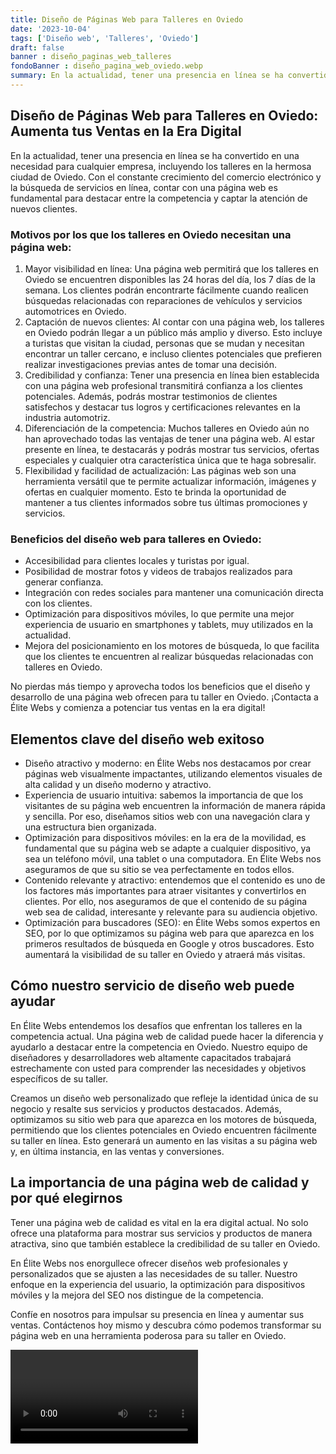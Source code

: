 ```yaml
---
title: Diseño de Páginas Web para Talleres en Oviedo
date: '2023-10-04'
tags: ['Diseño web', 'Talleres', 'Oviedo']
draft: false
banner : diseño_paginas_web_talleres
fondoBanner : diseño_pagina_web_oviedo.webp
summary: En la actualidad, tener una presencia en línea se ha convertido en una necesidad para cualquier empresa, incluyendo los talleres en la hermosa ciudad de Oviedo. Con el constante crecimiento del comercio electrónico y la búsqueda de servicios en línea, contar con una página web es fundamental para destacar entre la competencia y captar la atención de nuevos clientes.
---
```


## Diseño de Páginas Web para Talleres en Oviedo: Aumenta tus Ventas en la Era Digital

En la actualidad, tener una presencia en línea se ha convertido en una necesidad para cualquier empresa, incluyendo los talleres en la hermosa ciudad de Oviedo. Con el constante crecimiento del comercio electrónico y la búsqueda de servicios en línea, contar con una página web es fundamental para destacar entre la competencia y captar la atención de nuevos clientes.

### Motivos por los que los talleres en Oviedo necesitan una página web:
1. Mayor visibilidad en línea: Una página web permitirá que los talleres en Oviedo se encuentren disponibles las 24 horas del día, los 7 días de la semana. Los clientes podrán encontrarte fácilmente cuando realicen búsquedas relacionadas con reparaciones de vehículos y servicios automotrices en Oviedo.
2. Captación de nuevos clientes: Al contar con una página web, los talleres en Oviedo podrán llegar a un público más amplio y diverso. Esto incluye a turistas que visitan la ciudad, personas que se mudan y necesitan encontrar un taller cercano, e incluso clientes potenciales que prefieren realizar investigaciones previas antes de tomar una decisión.
3. Credibilidad y confianza: Tener una presencia en línea bien establecida con una página web profesional transmitirá confianza a los clientes potenciales. Además, podrás mostrar testimonios de clientes satisfechos y destacar tus logros y certificaciones relevantes en la industria automotriz.
4. Diferenciación de la competencia: Muchos talleres en Oviedo aún no han aprovechado todas las ventajas de tener una página web. Al estar presente en línea, te destacarás y podrás mostrar tus servicios, ofertas especiales y cualquier otra característica única que te haga sobresalir.
5. Flexibilidad y facilidad de actualización: Las páginas web son una herramienta versátil que te permite actualizar información, imágenes y ofertas en cualquier momento. Esto te brinda la oportunidad de mantener a tus clientes informados sobre tus últimas promociones y servicios.

### Beneficios del diseño web para talleres en Oviedo:
- Accesibilidad para clientes locales y turistas por igual.
- Posibilidad de mostrar fotos y videos de trabajos realizados para generar confianza.
- Integración con redes sociales para mantener una comunicación directa con los clientes.
- Optimización para dispositivos móviles, lo que permite una mejor experiencia de usuario en smartphones y tablets, muy utilizados en la actualidad.
- Mejora del posicionamiento en los motores de búsqueda, lo que facilita que los clientes te encuentren al realizar búsquedas relacionadas con talleres en Oviedo.

No pierdas más tiempo y aprovecha todos los beneficios que el diseño y desarrollo de una página web ofrecen para tu taller en Oviedo. ¡Contacta a Élite Webs y comienza a potenciar tus ventas en la era digital!

<GifSeo />

<Cta />

## Elementos clave del diseño web exitoso 

* Diseño atractivo y moderno: en Élite Webs nos destacamos por crear páginas web visualmente impactantes, utilizando elementos visuales de alta calidad y un diseño moderno y atractivo.
* Experiencia de usuario intuitiva: sabemos la importancia de que los visitantes de su página web encuentren la información de manera rápida y sencilla. Por eso, diseñamos sitios web con una navegación clara y una estructura bien organizada.
* Optimización para dispositivos móviles: en la era de la movilidad, es fundamental que su página web se adapte a cualquier dispositivo, ya sea un teléfono móvil, una tablet o una computadora. En Élite Webs nos aseguramos de que su sitio se vea perfectamente en todos ellos.
* Contenido relevante y atractivo: entendemos que el contenido es uno de los factores más importantes para atraer visitantes y convertirlos en clientes. Por ello, nos aseguramos de que el contenido de su página web sea de calidad, interesante y relevante para su audiencia objetivo.
* Optimización para buscadores (SEO): en Élite Webs somos expertos en SEO, por lo que optimizamos su página web para que aparezca en los primeros resultados de búsqueda en Google y otros buscadores. Esto aumentará la visibilidad de su taller en Oviedo y atraerá más visitas.

## Cómo nuestro servicio de diseño web puede ayudar

En Élite Webs entendemos los desafíos que enfrentan los talleres en la competencia actual. Una página web de calidad puede hacer la diferencia y ayudarlo a destacar entre la competencia en Oviedo. Nuestro equipo de diseñadores y desarrolladores web altamente capacitados trabajará estrechamente con usted para comprender las necesidades y objetivos específicos de su taller. 

Creamos un diseño web personalizado que refleje la identidad única de su negocio y resalte sus servicios y productos destacados. Además, optimizamos su sitio web para que aparezca en los motores de búsqueda, permitiendo que los clientes potenciales en Oviedo encuentren fácilmente su taller en línea. Esto generará un aumento en las visitas a su página web y, en última instancia, en las ventas y conversiones.

## La importancia de una página web de calidad y por qué elegirnos

Tener una página web de calidad es vital en la era digital actual. No solo ofrece una plataforma para mostrar sus servicios y productos de manera atractiva, sino que también establece la credibilidad de su taller en Oviedo. 

En Élite Webs nos enorgullece ofrecer diseños web profesionales y personalizados que se ajusten a las necesidades de su taller. Nuestro enfoque en la experiencia del usuario, la optimización para dispositivos móviles y la mejora del SEO nos distingue de la competencia.

Confíe en nosotros para impulsar su presencia en línea y aumentar sus ventas. Contáctenos hoy mismo y descubra cómo podemos transformar su página web en una herramienta poderosa para su taller en Oviedo.

<Video />

<CtaBot job='Talleres' city='Oviedo'/>

<Gmaps query='Oviedo+españa+maps' />